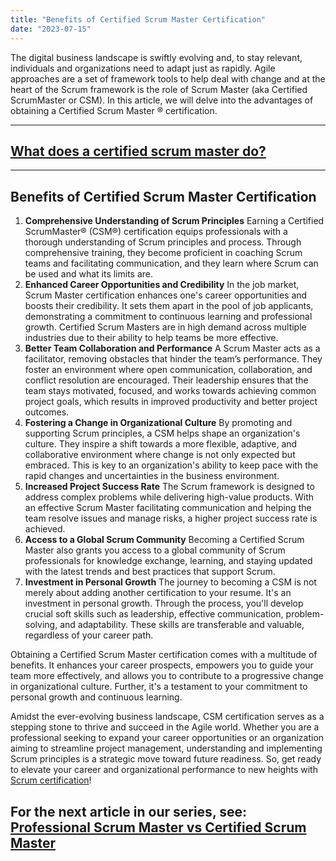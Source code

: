 ```yaml
---
title: "Benefits of Certified Scrum Master Certification"
date: "2023-07-15"
---
```


The digital business landscape is swiftly evolving and, to stay relevant, individuals and organizations need to adapt just as rapidly. Agile approaches are a set of framework tools to help deal with change and at the heart of the Scrum framework is the role of Scrum Master (aka Certified ScrumMaster or CSM). In this article, we will delve into the advantages of obtaining a Certified Scrum Master ® certification.

* * *

## [What does a certified scrum master do?](/what-does-a-certified-scrum-master-do)

* * *

## Benefits of Certified Scrum Master Certification

1. **Comprehensive Understanding of Scrum Principles** Earning a Certified ScrumMaster® (CSM®) certification equips professionals with a thorough understanding of Scrum principles and process. Through comprehensive training, they become proficient in coaching Scrum teams and facilitating communication, and they learn where Scrum can be used and what its limits are.
2. **Enhanced Career Opportunities and Credibility** In the job market, Scrum Master certification enhances one's career opportunities and boosts their credibility. It sets them apart in the pool of job applicants, demonstrating a commitment to continuous learning and professional growth. Certified Scrum Masters are in high demand across multiple industries due to their ability to help teams be more effective.
3. **Better Team Collaboration and Performance** A Scrum Master acts as a facilitator, removing obstacles that hinder the team’s performance. They foster an environment where open communication, collaboration, and conflict resolution are encouraged. Their leadership ensures that the team stays motivated, focused, and works towards achieving common project goals, which results in improved productivity and better project outcomes.
4. **Fostering a Change in Organizational Culture** By promoting and supporting Scrum principles, a CSM helps shape an organization's culture. They inspire a shift towards a more flexible, adaptive, and collaborative environment where change is not only expected but embraced. This is key to an organization's ability to keep pace with the rapid changes and uncertainties in the business environment.
5. **Increased Project Success Rate** The Scrum framework is designed to address complex problems while delivering high-value products. With an effective Scrum Master facilitating communication and helping the team resolve issues and manage risks, a higher project success rate is achieved.
6. **Access to a Global Scrum Community** Becoming a Certified Scrum Master also grants you access to a global community of Scrum professionals for knowledge exchange, learning, and staying updated with the latest trends and best practices that support Scrum.
7. **Investment in Personal Growth** The journey to becoming a CSM is not merely about adding another certification to your resume. It's an investment in personal growth. Through the process, you'll develop crucial soft skills such as leadership, effective communication, problem-solving, and adaptability. These skills are transferable and valuable, regardless of your career path.

Obtaining a Certified Scrum Master certification comes with a multitude of benefits. It enhances your career prospects, empowers you to guide your team more effectively, and allows you to contribute to a progressive change in organizational culture. Further, it's a testament to your commitment to personal growth and continuous learning.

Amidst the ever-evolving business landscape, CSM certification serves as a stepping stone to thrive and succeed in the Agile world. Whether you are a professional seeking to expand your career opportunities or an organization aiming to streamline project management, understanding and implementing Scrum principles is a strategic move toward future readiness. So, get ready to elevate your career and organizational performance to new heights with [Scrum certification](/certified-scrummaster-csm-training)!

## For the next article in our series, see: [Professional Scrum Master vs Certified Scrum Master](/professional-scrum-master-vs-certified-scrum-master)
